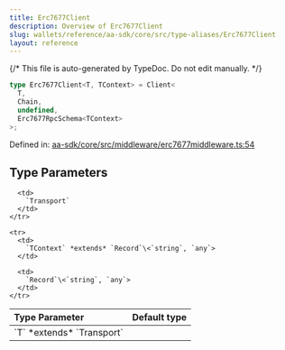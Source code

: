 ```yaml
---
title: Erc7677Client
description: Overview of Erc7677Client
slug: wallets/reference/aa-sdk/core/src/type-aliases/Erc7677Client
layout: reference
---
```


{/* This file is auto-generated by TypeDoc. Do not edit manually. */}

```ts
type Erc7677Client<T, TContext> = Client<
  T,
  Chain,
  undefined,
  Erc7677RpcSchema<TContext>
>;
```

Defined in: [aa-sdk/core/src/middleware/erc7677middleware.ts:54](https://github.com/alchemyplatform/aa-sdk/blob/9df5be8c23af4e472bcb503c17766b16da0ad87d/aa-sdk/core/src/middleware/erc7677middleware.ts#L54)

## Type Parameters

<table>
  <thead>
    <tr>
      <th align="left">Type Parameter</th>
      <th align="left">Default type</th>
    </tr>
  </thead>

  <tbody>
    <tr>
      <td>
        `T` *extends* `Transport`
      </td>

      <td>
        `Transport`
      </td>
    </tr>

    <tr>
      <td>
        `TContext` *extends* `Record`\<`string`, `any`>
      </td>

      <td>
        `Record`\<`string`, `any`>
      </td>
    </tr>

  </tbody>
</table>
